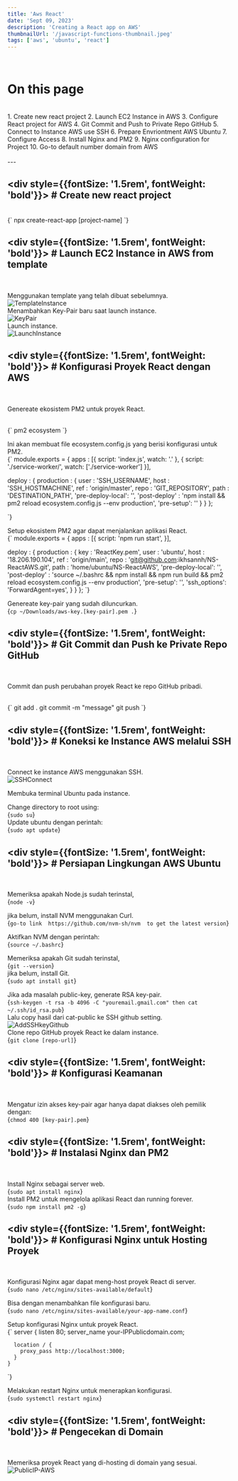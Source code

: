 ```yaml
---
title: 'Aws React'
date: 'Sept 09, 2023'
description: 'Creating a React app on AWS'
thumbnailUrl: '/javascript-functions-thumbnail.jpeg'
tags: ['aws', 'ubuntu', 'react']
---
```

<br />
<div className="flex-col text-center">
  <h1 className="text-2xl py-10" style={{color: '#61dafb'}}>On this page</h1>
<br />
1.  <a> Create new react project </a> 
2.  <a >Launch EC2 Instance in AWS</a>
3.  <a >Configure React project for AWS</a>
4.  <a >Git Commit and Push to Private Repo GitHub</a>
5.  <a >Connect to Instance AWS use SSH</a>
6.  <a >Prepare Envriontment AWS Ubuntu</a>
7.  <a >Configure Access</a>
8.  <a >Install Nginx and PM2</a>
9.  <a >Nginx configuration for Project</a>
10. <a >Go-to default number domain from AWS</a>
</div>

<br />
---
<br />


## <div style={{fontSize: '1.5rem', fontWeight: 'bold'}}>  # Create new react project </div>

<br />
<SyntaxHighlighter language="jsx" className="rounded-lg w-[50%]" >
  {`
    npx create-react-app [project-name]
  `}
</SyntaxHighlighter>
<br />

 ## <div style={{fontSize: '1.5rem', fontWeight: 'bold'}}> # Launch EC2 Instance in AWS from template </div>
<br />

Menggunakan template yang telah dibuat sebelumnya.
<br />
![TemplateInstance](https://raw.githubusercontent.com/ikhsannh/ikhsannh.com/main/public/aws/aws-react/TemplateInstance.jpeg)
<br />
Menambahkan Key-Pair baru saat launch instance.
<br />
![KeyPair](https://raw.githubusercontent.com/ikhsannh/ikhsannh.com/main/public/aws/aws-react/NewPair.jpeg)
<br />
Launch instance.
<br />
![LaunchInstance](https://raw.githubusercontent.com/ikhsannh/ikhsannh.com/main/public/aws/aws-react/LaunchInstance.jpeg)

## <div style={{fontSize: '1.5rem', fontWeight: 'bold'}}> # Konfigurasi Proyek React dengan AWS </div> 
<br />

Genereate ekosistem PM2 untuk proyek React.

<br />
<SyntaxHighlighter language="jsx" className="rounded-lg w-[50%]">
  {`
    pm2 ecosystem
  `}
</SyntaxHighlighter>
<br />

Ini akan membuat file ecosystem.config.js yang berisi konfigurasi untuk PM2.
<br />
<SyntaxHighlighter language="jsx" className="rounded-lg w-[50%]">
  {`
    module.exports = {
  apps : [{
    script: 'index.js',
    watch: '.'
  }, {
    script: './service-worker/',
    watch: ['./service-worker']
  }],

  deploy : {
    production : {
      user : 'SSH_USERNAME',
      host : 'SSH_HOSTMACHINE',
      ref  : 'origin/master',
      repo : 'GIT_REPOSITORY',
      path : 'DESTINATION_PATH',
      'pre-deploy-local': '',
      'post-deploy' : 'npm install && pm2 reload ecosystem.config.js --env production',
      'pre-setup': ''
    }
  }
};

  `}
</SyntaxHighlighter>
<br />

Setup ekosistem PM2 agar dapat menjalankan aplikasi React.
<br />
<SyntaxHighlighter language="jsx" className="rounded-lg w-[50%]">
  {`
    module.exports = {
  apps : [{
    script: 'npm run start',
  }],

  deploy : {
    production : {
      key : 'ReactKey.pem',
      user : 'ubuntu',
      host : '18.206.190.104',
      ref  : 'origin/main',
      repo : 'git@github.com:ikhsannh/NS-ReactAWS.git',
      path : 'home/ubuntu/NS-ReactAWS',
      'pre-deploy-local': '',
      'post-deploy' : 'source ~/.bashrc && npm install && npm run build && pm2 reload ecosystem.config.js --env production',
      'pre-setup': '',
      'ssh_options': 'ForwardAgent=yes',
    }
  }
};
  `}
</SyntaxHighlighter>
<br />


Genereate key-pair yang sudah diluncurkan.
<br />
<SyntaxHighlighter language="jsx" className="rounded-lg w-[50%]">
  {`
    cp ~/Downloads/aws-key.[key-pair].pem .
  `}
</SyntaxHighlighter>
<br />

## <div style={{fontSize: '1.5rem', fontWeight: 'bold'}}> # Git Commit dan Push ke Private Repo GitHub </div>
<br />

Commit dan push perubahan proyek React ke repo GitHub pribadi.

<br />
<SyntaxHighlighter language="jsx" className="rounded-lg w-[50%]">
  {`
    git add .
    git commit -m "message"
    git push
  `}
</SyntaxHighlighter>
<br />

## <div style={{fontSize: '1.5rem', fontWeight: 'bold'}}> # Koneksi ke Instance AWS melalui SSH </div>
<br />

Connect ke instance AWS menggunakan SSH.
<br />
![SSHConnect](https://raw.githubusercontent.com/ikhsannh/ikhsannh.com/main/public/aws/aws-react/SSHConnect.jpeg)
<br />

Membuka terminal Ubuntu pada instance.

Change directory to root using:
<br />
<SyntaxHighlighter language="jsx" className="rounded-lg w-[50%]">
  {`
    sudo su
  `}
</SyntaxHighlighter>
<br />
Update ubuntu dengan perintah: 
<br />
<SyntaxHighlighter language="jsx" className="rounded-lg w-[50%]">
  {`
    sudo apt update
  `}
</SyntaxHighlighter>
<br />

## <div style={{fontSize: '1.5rem', fontWeight: 'bold'}}> # Persiapan Lingkungan AWS Ubuntu </div>
<br />

Memeriksa apakah Node.js sudah terinstal, 
<br />
<SyntaxHighlighter language="jsx" className="rounded-lg w-[50%]">
  {`
    node -v
  `}
</SyntaxHighlighter>
<br />

jika belum, install NVM menggunakan Curl.
<br />
<SyntaxHighlighter language="jsx" className="rounded-lg w-[50%]">
  {`
    go-to link 
    https://github.com/nvm-sh/nvm 
    to get the latest version
  `}
</SyntaxHighlighter>
<br />

Aktifkan NVM dengan perintah:
<br />
<SyntaxHighlighter language="jsx" className="rounded-lg w-[50%]">
  {`
    source ~/.bashrc
  `}
</SyntaxHighlighter>
<br />

Memeriksa apakah Git sudah terinstal,
<br />
<SyntaxHighlighter language="jsx" className="rounded-lg w-[50%]">
  {`
    git --version
  `}
</SyntaxHighlighter>
<br />
jika belum, install Git.
<br />
<SyntaxHighlighter language="jsx" className="rounded-lg w-[50%]">
  {`
    sudo apt install git
  `}
</SyntaxHighlighter>
<br />

Jika ada masalah public-key, generate RSA key-pair.
<br />
<SyntaxHighlighter language="jsx" className="rounded-lg w-[50%]">
  {`
    ssh-keygen -t rsa -b 4096 -C "youremail.gmail.com"
    then
    cat ~/.ssh/id_rsa.pub
  `}
</SyntaxHighlighter>
<br />
Lalu copy hasil dari cat-public ke SSH github setting.
<br />
![AddSSHkeyGithub](https://raw.githubusercontent.com/ikhsannh/ikhsannh.com/main/public/aws/aws-react/AddSSHkeyGithub.jpeg)
<br />
Clone repo GitHub proyek React ke dalam instance.
<br />
<SyntaxHighlighter language="jsx" className="rounded-lg w-[50%]">
  {`
    git clone [repo-url]
  `}
</SyntaxHighlighter>
<br />

## <div style={{fontSize: '1.5rem', fontWeight: 'bold'}}> # Konfigurasi Keamanan </div>
<br />

Mengatur izin akses key-pair agar hanya dapat diakses oleh pemilik dengan:
<br />
<SyntaxHighlighter language="jsx" className="rounded-lg w-[50%]">
  {`
    chmod 400 [key-pair].pem
  `}
</SyntaxHighlighter>
<br />

## <div style={{fontSize: '1.5rem', fontWeight: 'bold'}}> # Instalasi Nginx dan PM2 </div>
<br />

Install Nginx sebagai server web.
<br />
<SyntaxHighlighter language="jsx" className="rounded-lg w-[50%]">
  {`
    sudo apt install nginx
  `}
</SyntaxHighlighter>
<br />
Install PM2 untuk mengelola aplikasi React dan running forever.
<br />
<SyntaxHighlighter language="jsx" className="rounded-lg w-[50%]">
  {`
    sudo npm install pm2 -g
  `}
</SyntaxHighlighter>
<br />


## <div style={{fontSize: '1.5rem', fontWeight: 'bold'}}>  # Konfigurasi Nginx untuk Hosting Proyek </div>
<br />

Konfigurasi Nginx agar dapat meng-host proyek React di server.
<br />
<SyntaxHighlighter language="jsx" className="rounded-lg w-[50%]">
  {`
    sudo nano /etc/nginx/sites-available/default
  `}
</SyntaxHighlighter>
<br />

Bisa dengan menambahkan file konfigurasi baru.
<br />
<SyntaxHighlighter language="jsx" className="rounded-lg w-[50%]">
  {`
    sudo nano /etc/nginx/sites-available/your-app-name.conf
  `}
</SyntaxHighlighter>
<br />

Setup konfigurasi Nginx untuk proyek React.
<br />
<SyntaxHighlighter language="jsx" className="rounded-lg w-[50%]">
  {`
    server {
      listen 80;
      server_name your-IPPublicdomain.com;

      location / {
        proxy_pass http://localhost:3000;
      }
    }
  `}
</SyntaxHighlighter>
<br />

Melakukan restart Nginx untuk menerapkan konfigurasi.
<br />
<SyntaxHighlighter language="jsx" className="rounded-lg w-[50%]">
  {`
    sudo systemctl restart nginx
  `}
</SyntaxHighlighter>
<br />

## <div style={{fontSize: '1.5rem', fontWeight: 'bold'}}>  # Pengecekan di Domain </div>
<br />

Memeriksa proyek React yang di-hosting di domain yang sesuai. 
<br />
![PublicIP-AWS](https://raw.githubusercontent.com/ikhsannh/ikhsannh.com/main/public/aws/aws-react/PublicIP-AWS.jpeg)
<br />
